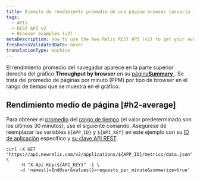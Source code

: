 ```yaml
---
title: Ejemplo de rendimiento promedio de una página browser (usuario final) (v2)
tags:
  - APIs
  - REST API v2
  - Browser examples (v2)
metaDescription: How to use the New Relic REST API (v2) to get your average browser page throughput time.
freshnessValidatedDate: never
translationType: machine
---
```


El rendimiento promedio del navegador aparece en la parte superior derecha del gráfico <DNT>**Throughput by browser**</DNT> en su [página<DNT>**Summary**</DNT> ](/docs/browser/new-relic-browser/getting-started/browser-overview-website-performance-glance#viewing). Se trata del promedio de páginas por minuto (PPM) por tipo de browser en el rango de tiempo que se muestra en el gráfico.

## Rendimiento medio de página [#h2-average]

Para obtener el [promedio](/docs/apm/apis/requirements/calculating-average-metric-values-summarize) del [rango de tiempo](/docs/apm/apis/requirements/specifying-time-range-api-v2) (el valor predeterminado son los últimos 30 minutos), use el siguiente comando. Asegúrese de reemplazar las variables `${APP_ID}` y `${API_KEY}` en este ejemplo con su [ID de aplicación](/docs/apm/apis/requirements/identification-code) específico y [su clave API REST](/docs/apis/rest-api-v2/requirements/rest-api-key#viewing).

```
curl -X GET "https://api.newrelic.com/v2/applications/${APP_ID}/metrics/data.json" \
     -H "X-Api-Key:${API_KEY}" -i \
     -d 'names[]=EndUser&values[]=requests_per_minute&summarize=true'
```